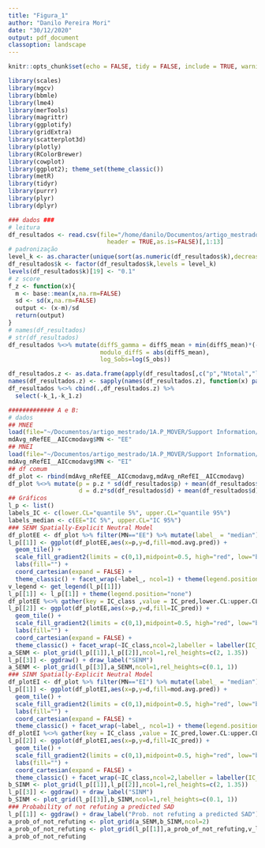 ```yaml
---
title: "Figura_1"
author: "Danilo Pereira Mori"
date: "30/12/2020"
output: pdf_document
classoption: landscape
---
```


```r
knitr::opts_chunk$set(echo = FALSE, tidy = FALSE, include = TRUE, warning = FALSE,cache = TRUE,message=FALSE,eval=TRUE)
```

```r
library(scales)
library(mgcv)
library(bbmle)
library(lme4)
library(merTools)
library(magrittr)
library(ggplotify)
library(gridExtra)
library(scatterplot3d)
library(plotly)
library(RColorBrewer)
library(cowplot)
library(ggplot2); theme_set(theme_classic())
library(metR)
library(tidyr)
library(purrr)
library(plyr)
library(dplyr)
```

```r
### dados ###
# leitura
df_resultados <- read.csv(file="/home/danilo/Documentos/artigo_mestrado/1A.P_MOVER/simulacao_codigos_e_resultados/resultados/df_resultados.csv",
                            header = TRUE,as.is=FALSE)[,1:13]
# padronização
level_k <- as.character(unique(sort(as.numeric(df_resultados$k),decreasing = TRUE)))
df_resultados$k <- factor(df_resultados$k,levels = level_k)
levels(df_resultados$k)[19] <- "0.1"
# z score
f_z <- function(x){
  m <- base::mean(x,na.rm=FALSE)
  sd <- sd(x,na.rm=FALSE)
  output <- (x-m)/sd
  return(output)
} 
# names(df_resultados)
# str(df_resultados)
df_resultados %<>% mutate(diffS_gamma = diffS_mean + min(diffS_mean)*(-1) + 0.01,
                          modulo_diffS = abs(diffS_mean),
                          log_Sobs=log(S_obs))

df_resultados.z <- as.data.frame(apply(df_resultados[,c("p","Ntotal","log_Sobs","k_1","d_Lplot","d","modulo_diffS")],2,f_z))
names(df_resultados.z) <- sapply(names(df_resultados.z), function(x) paste0(x,".z"))
df_resultados %<>% cbind(.,df_resultados.z) %>% 
  select(-k_1,-k_1.z)
```


```r
############# A e B: 
# dados
## MNEE
load(file="~/Documentos/artigo_mestrado/1A.P_MOVER/Support Information/mdAvg_nRefEE__AICcmodavg.Rdata")
mdAvg_nRefEE__AICcmodavg$MN <- "EE"
## MNEI
load(file="~/Documentos/artigo_mestrado/1A.P_MOVER/Support Information/mdAvg_nRefEI__AICcmodavg.Rdata")
mdAvg_nRefEI__AICcmodavg$MN <- "EI"
## df comum
df_plot <- rbind(mdAvg_nRefEE__AICcmodavg,mdAvg_nRefEI__AICcmodavg)
df_plot %<>% mutate(p = p.z * sd(df_resultados$p) + mean(df_resultados$p),
                    d = d.z*sd(df_resultados$d) + mean(df_resultados$d))
## Gráficos
l_p <- list()
labels_IC <- c(lower.CL="quantile 5%", upper.CL="quantile 95%")
labels_median <- c(EE="IC 5%", upper.CL="IC 95%")
### SENM Spatially-Explicit Neutral Model
df_plotEE <- df_plot %>% filter(MN=="EE") %>% mutate(label_ = "median")
l_p[[1]] <- ggplot(df_plotEE,aes(x=p,y=d,fill=mod.avg.pred)) +
  geom_tile() +
  scale_fill_gradient2(limits = c(0,1),midpoint=0.5, high="red", low="blue",mid="green") +
  labs(fill="") +
  coord_cartesian(expand = FALSE) +
  theme_classic() + facet_wrap(~label_, ncol=1) + theme(legend.position = "bottom")
v_legend <- get_legend(l_p[[1]])
l_p[[1]] <- l_p[[1]] + theme(legend.position="none")
df_plotEE %<>% gather(key = IC_class ,value = IC_pred,lower.CL:upper.CL)
l_p[[2]] <- ggplot(df_plotEE,aes(x=p,y=d,fill=IC_pred)) +
  geom_tile() +
  scale_fill_gradient2(limits = c(0,1),midpoint=0.5, high="red", low="blue",mid="green") +
  labs(fill="") +
  coord_cartesian(expand = FALSE) +
  theme_classic() + facet_wrap(~IC_class,ncol=2,labeller = labeller(IC_class = labels_IC)) + theme(legend.position="none")
a_SENM <- plot_grid(l_p[[1]],l_p[[2]],ncol=1,rel_heights=c(2, 1.35))
l_p[[3]] <- ggdraw() + draw_label("SENM")
a_SENM <- plot_grid(l_p[[3]],a_SENM,ncol=1,rel_heights=c(0.1, 1))
### SINM Spatially-Explicit Neutral Model
df_plotEI <- df_plot %>% filter(MN=="EI") %>% mutate(label_ = "median")
l_p[[1]] <- ggplot(df_plotEI,aes(x=p,y=d,fill=mod.avg.pred)) +
  geom_tile() +
  scale_fill_gradient2(limits = c(0,1),midpoint=0.5, high="red", low="blue",mid="green") +
  labs(fill="") +
  coord_cartesian(expand = FALSE) +
  theme_classic() + facet_wrap(~label_, ncol=1) + theme(legend.position="none")
df_plotEI %<>% gather(key = IC_class ,value = IC_pred,lower.CL:upper.CL)
l_p[[2]] <- ggplot(df_plotEI,aes(x=p,y=d,fill=IC_pred)) +
  geom_tile() +
  scale_fill_gradient2(limits = c(0,1),midpoint=0.5, high="red", low="blue",mid="green") +
  labs(fill="") +
  coord_cartesian(expand = FALSE) +
  theme_classic() + facet_wrap(~IC_class,ncol=2,labeller = labeller(IC_class = labels_IC)) + theme(legend.position="none")
b_SINM <- plot_grid(l_p[[1]],l_p[[2]],ncol=1,rel_heights=c(2, 1.35))
l_p[[3]] <- ggdraw() + draw_label("SINM")
b_SINM <- plot_grid(l_p[[3]],b_SINM,ncol=1,rel_heights=c(0.1, 1))
### Probability of not refuting a predicted SAD
l_p[[1]] <- ggdraw() + draw_label("Prob. not refuting a predicted SAD")
a_prob_of_not_refuting <- plot_grid(a_SENM,b_SINM,ncol=2)
a_prob_of_not_refuting <- plot_grid(l_p[[1]],a_prob_of_not_refuting,v_legend,ncol=1,rel_heights = c(0.1,1,0.1))
a_prob_of_not_refuting
```

